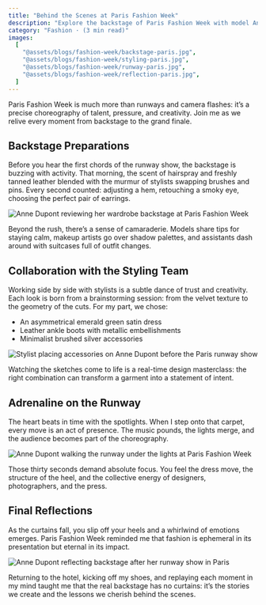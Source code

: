 ```yaml
---
title: "Behind the Scenes at Paris Fashion Week"
description: "Explore the backstage of Paris Fashion Week with model Anne Dupont: styling secrets, runway adrenaline and candid reflections in this concise 3-min read."
category: "Fashion · (3 min read)"
images:
  [
    "@assets/blogs/fashion-week/backstage-paris.jpg",
    "@assets/blogs/fashion-week/styling-paris.jpg",
    "@assets/blogs/fashion-week/runway-paris.jpg",
    "@assets/blogs/fashion-week/reflection-paris.jpg",
  ]
---
```



Paris Fashion Week is much more than runways and camera flashes: it’s a precise choreography of talent, pressure, and creativity. Join me as we relive every moment from backstage to the grand finale.


## Backstage Preparations

Before you hear the first chords of the runway show, the backstage is buzzing with activity. That morning, the scent of hairspray and freshly tanned leather blended with the murmur of stylists swapping brushes and pins. Every second counted: adjusting a hem, retouching a smoky eye, choosing the perfect pair of earrings.

<Image
  src={backstageImg}
  alt="Anne Dupont reviewing her wardrobe backstage at Paris Fashion Week"
  class="lg:hidden"
/>

Beyond the rush, there’s a sense of camaraderie. Models share tips for staying calm, makeup artists go over shadow palettes, and assistants dash around with suitcases full of outfit changes.


## Collaboration with the Styling Team

Working side by side with stylists is a subtle dance of trust and creativity. Each look is born from a brainstorming session: from the velvet texture to the geometry of the cuts. For my part, we chose:

- An asymmetrical emerald green satin dress
- Leather ankle boots with metallic embellishments
- Minimalist brushed silver accessories

<Image
  src={stylingImg}
  alt="Stylist placing accessories on Anne Dupont before the Paris runway show"
  class="lg:hidden"
/>

Watching the sketches come to life is a real-time design masterclass: the right combination can transform a garment into a statement of intent.


## Adrenaline on the Runway

The heart beats in time with the spotlights. When I step onto that carpet, every move is an act of presence. The music pounds, the lights merge, and the audience becomes part of the choreography.

<Image
  src={runwayImg}
  alt="Anne Dupont walking the runway under the lights at Paris Fashion Week"
  class="lg:hidden"
/>

Those thirty seconds demand absolute focus. You feel the dress move, the structure of the heel, and the collective energy of designers, photographers, and the press.


## Final Reflections

As the curtains fall, you slip off your heels and a whirlwind of emotions emerges. Paris Fashion Week reminded me that fashion is ephemeral in its presentation but eternal in its impact.

<Image
  src={reflectionImg}
  alt="Anne Dupont reflecting backstage after her runway show in Paris"
  class="lg:hidden"
/>

Returning to the hotel, kicking off my shoes, and replaying each moment in my mind taught me that the real backstage has no curtains: it’s the stories we create and the lessons we cherish behind the scenes.

